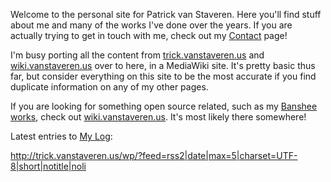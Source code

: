 Welcome to the personal site for Patrick van Staveren.  Here you'll find stuff about me and many of the works I've done over the years.  If you are actually trying to get in touch with me, check out my [[Contact]] page!

I'm busy porting all the content from [http://trick.vanstaveren.us trick.vanstaveren.us] and [http://wiki.vanstaveren.us wiki.vanstaveren.us] over to here, in a MediaWiki site.  It's pretty basic thus far, but consider everything on this site to be the most accurate if you find duplicate information on any of my other pages.

If you are looking for something open source related, such as my [http://www.banshee-project.org Banshee works], check out [http://wiki.vanstaveren.us wiki.vanstaveren.us].  It's most likely there somewhere!

Latest entries to [http://trick.vanstaveren.us/wp My Log]: 

<rss>http://trick.vanstaveren.us/wp/?feed=rss2|date|max=5|charset=UTF-8|short|notitle|noli</rss>